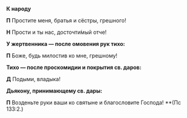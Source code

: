 **К народу**

**П** Простите меня, братья и сёстры, грешного!

**Н** Прости и ты нас, досточти́мый отче!

**У жертвенника — после омовения рук тихо:**

**П** Боже, будь милостив ко мне, грешному!

**Тихо — после проскомидии и покрытия св. даров:**

**Д** Подыми, владыка!

**Дьякону, принимающему св. дары:**

**П** Возденьте руки ваши ко святыне и благословите Господа! **(Пс 133:2.)
